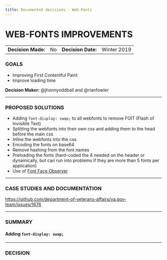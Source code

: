 ```yaml
---
title: Documented decisions - Web-Fonts
---
```


# WEB-FONTS IMPROVEMENTS

| | | | |
| --- | --- | --- | --- |
|**Decision Made:**|No| **Decision Date:** | Winter 2019 |

### **GOALS**

- Improving First Contentful Paint
- Improve loading time

**Decision Maker:** @jhonnyoddball and @rianfowler

---

### **PROPOSED SOLUTIONS**

- Adding `font-display: swap;` to all webfonts to remove FOIT (Flash of Invisible Text)
- Splitting the webfonts into their own css and adding them to the head before the main css
- Inline the webfonts into the css
- Encoding the fonts on base64
- Remove hashing from the font names
- Preloading the fonts (hard-coded the 4 needed on the header or dynamically, but can run into problems if they are more than 5 fonts per application)
- Use of [Font Face Observer](https://github.com/bramstein/fontfaceobserver)

---

### **CASE STUDIES AND DOCUMENTATION**

https://github.com/department-of-veterans-affairs/va.gov-team/issues/1676

---

### **SUMMARY**

#### Adding `font-display: swap;`


---

### **DECISION**


